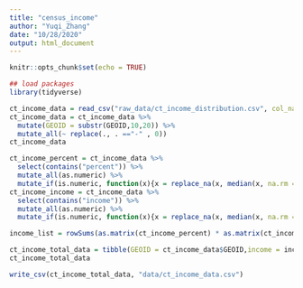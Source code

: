 ```yaml
---
title: "census_income"
author: "Yuqi_Zhang"
date: "10/28/2020"
output: html_document
---
```


```r
knitr::opts_chunk$set(echo = TRUE)
```

```r
## load packages
library(tidyverse)
```

```r
ct_income_data = read_csv("raw_data/ct_income_distribution.csv", col_names = TRUE)
ct_income_data = ct_income_data %>% 
  mutate(GEOID = substr(GEOID,10,20)) %>% 
  mutate_all(~ replace(., . =="-" , 0))
ct_income_data
```
```r
ct_income_percent = ct_income_data %>% 
  select(contains("percent")) %>% 
  mutate_all(as.numeric) %>% 
  mutate_if(is.numeric, function(x){x = replace_na(x, median(x, na.rm = TRUE))})
ct_income_income = ct_income_data %>% 
  select(contains("income")) %>% 
  mutate_all(as.numeric) %>% 
  mutate_if(is.numeric, function(x){x = replace_na(x, median(x, na.rm = TRUE))})
```


```r
income_list = rowSums(as.matrix(ct_income_percent) * as.matrix(ct_income_income))
```

```r
ct_income_total_data = tibble(GEOID = ct_income_data$GEOID,income = income_list)
ct_income_total_data 
```
```r
write_csv(ct_income_total_data, "data/ct_income_data.csv") 
```

